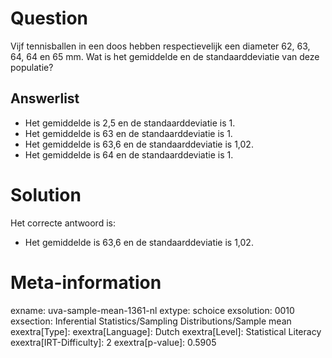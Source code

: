 Question
========

Vijf tennisballen in een doos hebben respectievelijk een diameter 62,
63, 64, 64 en 65 mm. Wat is het gemiddelde en de standaarddeviatie van
deze populatie?

Answerlist
----------

* Het gemiddelde is 2,5 en de standaarddeviatie is 1.
* Het gemiddelde is 63 en de standaarddeviatie is 1.
* Het gemiddelde is 63,6 en de standaarddeviatie is 1,02.
* Het gemiddelde is 64 en de standaarddeviatie is 1.

Solution
========

Het correcte antwoord is: 

* Het gemiddelde is 63,6 en de standaarddeviatie is 1,02.

Meta-information
================
exname: uva-sample-mean-1361-nl
extype: schoice
exsolution: 0010
exsection: Inferential Statistics/Sampling Distributions/Sample mean
exextra[Type]: 
exextra[Language]: Dutch
exextra[Level]: Statistical Literacy
exextra[IRT-Difficulty]: 2
exextra[p-value]: 0.5905
